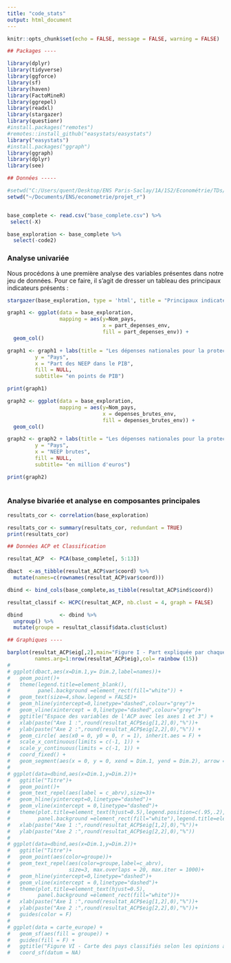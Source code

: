 ```yaml
---
title: "code_stats"
output: html_document
---
```


```r
knitr::opts_chunk$set(echo = FALSE, message = FALSE, warning = FALSE)

## Packages ----

library(dplyr)
library(tidyverse)
library(ggforce)
library(sf)
library(haven)
library(FactoMineR)
library(ggrepel)
library(readxl)
library(stargazer)
library(questionr)
#install.packages("remotes")
#remotes::install_github("easystats/easystats")
library("easystats")
#install.packages("ggraph")
library(ggraph)
library(dplyr)
library(see)

## Données -----

#setwd("C:/Users/quent/Desktop/ENS Paris-Saclay/1A/1S2/Econométrie/TDs/Bases de données/Documents")
setwd("~/Documents/ENS/econometrie/projet_r")


base_complete <- read.csv("base_complete.csv") %>%
 select(-X) 

base_exploration <- base_complete %>%
  select(-code2)
```

### Analyse univariée 

Nous procédons à une première analyse des variables présentes dans notre jeu de données. Pour ce faire, il s'agit de dresser un tableau des principaux indicateurs présents  :

```` r

stargazer(base_exploration, type = 'html', title = "Principaux indicateurs des variables" )

graph1 <- ggplot(data = base_exploration, 
                 mapping = aes(y=Nom_pays, 
                               x = part_depenses_env,
                               fill = part_depenses_env)) +
  geom_col()

graph1 <- graph1 + labs(title = "Les dépenses nationales pour la protection de l'environnement des pays Européens",
         y = "Pays", 
         x = "Part des NEEP dans le PIB",
         fill = NULL,
         subtitle= "en points de PIB")

print(graph1)

graph2 <- ggplot(data = base_exploration, 
                 mapping = aes(y=Nom_pays, 
                               x = depenses_brutes_env,
                               fill = depenses_brutes_env)) +
  geom_col()

graph2 <- graph2 + labs(title = "Les dépenses nationales pour la protection de l'environnement des pays Européens",
         y = "Pays", 
         x = "NEEP brutes",
         fill = NULL,
         subtitle= "en million d'euros")

print(graph2)
  

````

### Analyse bivariée et analyse en composantes principales

```r
resultats_cor <- correlation(base_exploration)

resultats_cor <- summary(resultats_cor, redundant = TRUE)
print(resultats_cor)

```

```r

## Données ACP et Classification

resultat_ACP  <- PCA(base_complete[, 5:13])

dbact  <-as_tibble(resultat_ACP$var$coord) %>% 
  mutate(names=c(rownames(resultat_ACP$var$coord)))

dbind <- bind_cols(base_complete,as_tibble(resultat_ACP$ind$coord))

resultat_classif <- HCPC(resultat_ACP, nb.clust = 4, graph = FALSE)

dbind            <- dbind %>%
  ungroup() %>%
  mutate(groupe = resultat_classif$data.clust$clust)

## Graphiques ----

barplot(resultat_ACP$eig[,2],main="Figure I - Part expliquée par chaque axe dans la variance totale",
         names.arg=1:nrow(resultat_ACP$eig),col= rainbow (15))
# 
# ggplot(dbact,aes(x=Dim.1,y= Dim.2,label=names))+
#   geom_point()+
#   theme(legend.title=element_blank(),
#         panel.background =element_rect(fill="white")) +
#   geom_text(size=4,show.legend = FALSE)+
#   geom_hline(yintercept=0,linetype="dashed",colour="grey")+
#   geom_vline(xintercept = 0,linetype="dashed",colour="grey")+
#   ggtitle("Espace des variables de l'ACP avec les axes 1 et 3") +
#   xlab(paste("Axe 1 :",round(resultat_ACP$eig[1,2],0),"%"))+
#   ylab(paste("Axe 2 :",round(resultat_ACP$eig[2,2],0),"%")) +
#   geom_circle( aes(x0 = 0, y0 = 0, r = 1), inherit.aes = F) + 
#   scale_x_continuous(limits = c(-1, 1)) +
#   scale_y_continuous(limits = c(-1, 1)) +
#   coord_fixed() +
#   geom_segment(aes(x = 0, y = 0, xend = Dim.1, yend = Dim.2), arrow = arrow())
# 
# ggplot(data=dbind,aes(x=Dim.1,y=Dim.2))+
#   ggtitle("Titre")+
#   geom_point()+
#   geom_text_repel(aes(label = c_abrv),size=3)+
#   geom_hline(yintercept=0,linetype="dashed")+
#   geom_vline(xintercept = 0,linetype="dashed")+
#   theme(plot.title=element_text(hjust=0.5),legend.position=c(.95,.2),
#         panel.background =element_rect(fill="white"),legend.title=element_blank())+
#   xlab(paste("Axe 1 :",round(resultat_ACP$eig[1,2],0),"%"))+
#   ylab(paste("Axe 2 :",round(resultat_ACP$eig[2,2],0),"%"))
# 
# ggplot(data=dbind,aes(x=Dim.1,y=Dim.2))+
#   ggtitle("Titre")+
#   geom_point(aes(color=groupe))+
#   geom_text_repel(aes(color=groupe,label=c_abrv),
#                   size=3, max.overlaps = 20, max.iter = 1000)+
#   geom_hline(yintercept=0,linetype="dashed")+
#   geom_vline(xintercept = 0,linetype="dashed")+
#   theme(plot.title=element_text(hjust=0.5),
#         panel.background =element_rect(fill="white"))+
#   xlab(paste("Axe 1 :",round(resultat_ACP$eig[1,2],0),"%"))+
#   ylab(paste("Axe 2 :",round(resultat_ACP$eig[2,2],0),"%"))+ 
#   guides(color = F)
# 
# ggplot(data = carte_europe) +
#   geom_sf(aes(fill = groupe)) + 
#   guides(fill = F) +
#   ggtitle("Figure VI - Carte des pays classifiés selon les opinions agrégées sur l'environnement") +
#   coord_sf(datum = NA)





```